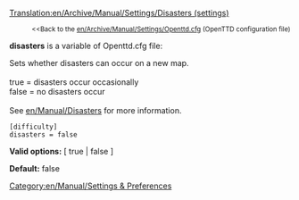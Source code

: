 [[Translation:en/Archive/Manual/Settings/Disasters (settings)]]

:<small><<Back to the [[en/Archive/Manual/Settings/Openttd.cfg]] (OpenTTD configuration file)</small>


'''disasters''' is a variable of Openttd.cfg file:

Sets whether disasters can occur on a new map.<br><br>
true = disasters occur occasionally<br>
false = no disasters occur<br><br>
See [[en/Manual/Disasters]] for more information.

<pre>
[difficulty]
disasters = false
</pre>

'''Valid options:''' [ true | false ]

'''Default:''' false


[[Category:en/Manual/Settings & Preferences]]